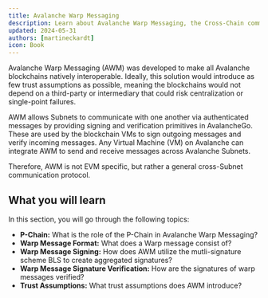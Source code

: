 ```yaml
---
title: Avalanche Warp Messaging
description: Learn about Avalanche Warp Messaging, the Cross-Chain communication primitives on Avalanche.
updated: 2024-05-31
authors: [martineckardt]
icon: Book
---
```


Avalanche Warp Messaging (AWM) was developed to make all Avalanche blockchains natively interoperable. Ideally, this solution would introduce as few trust assumptions as possible, meaning the blockchains would not depend on a third-party or intermediary that could risk centralization or single-point failures. 

AWM allows Subnets to communicate with one another via authenticated messages by providing signing and verification primitives in AvalancheGo. These are used by the blockchain VMs to sign outgoing messages and verify incoming messages. Any Virtual Machine (VM) on Avalanche can integrate AWM to send and receive messages across Avalanche Subnets. 

Therefore, AWM is not EVM specific, but rather a general cross-Subnet communication protocol.

## What you will learn

In this section, you will go through the following topics:

- **P-Chain:** What is the role of the P-Chain in Avalanche Warp Messaging?
- **Warp Message Format:** What does a Warp message consist of?
- **Warp Message Signing:** How does AWM utilize the mutli-signature scheme BLS to create aggregated signatures?
- **Warp Message Signature Verification:** How are the signatures of warp messages verified?
- **Trust Assumptions:** What trust assumptions does AWM introduce?